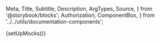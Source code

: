   Meta,
  Title,
  Subtitle,
  Description,
  ArgTypes,
  Source,
} from '@storybook/blocks';
  Authorization,
  ComponentBox,
} from '../../utils/documentation-components';

{setUpMocks()}

<Meta
  title="Entities/Payment Provisioning"
  Components="justifi-payment-provisioning"
  of={JustifiPaymentProvisioning}
/>

<Title />

Component to render a business onboarding form, segmented into multiple steps. You
will need to first create a business via [Business API](https://docs.justifi.tech/api-spec#tag/Business)
to get the business-id required for this component.

# Index

- [Props, events and methods](#props-events-and-methods)
- [Example usage](#example-usage)

# Props, events and methods

---

<ArgTypes exclude={['Theme']} />

<Authorization
  actions={['write']}
  entity="business"
  identification="business_id"
/>

# Example Usage

<ComponentBox>
  <justifi-payment-provisioning />
</ComponentBox>

---

<Source dark language="html" code={example} />
